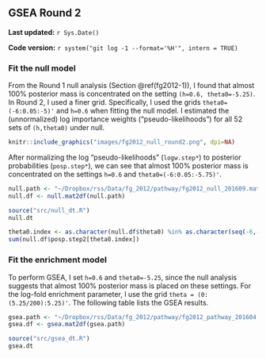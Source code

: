 ## GSEA Round 2 {#fg2012-2}

**Last updated:** `r Sys.Date()`

**Code version:** `r system("git log -1 --format='%H'", intern = TRUE)`

### Fit the null model

From the Round 1 null analysis (Section \@ref(fg2012-1)), I found that almost 100% posterior mass is concentrated on the setting `(h=0.6, theta0=-5.25)`. In Round 2, I used a finer grid. Specifically, I used the grids `theta0=(-6:0.05:-5)'` and `h=0.6` when fitting the null model. I estimated the (unnormalized) log importance weights ("pseudo-likelihoods") for all 52 sets of `(h,theta0)` under null.

```r
knitr::include_graphics("images/fg2012_null_round2.png", dpi=NA)
```

After normalizing the log "pseudo-likelihoods" (`logw.step*`) to posterior probabilities (`posp.step*`), we can see that almost 100% posterior mass is concentrated on the settings `h=0.6` and `theta0=(-6:0.05:-5.75)'`.
```r
null.path <- "~/Dropbox/rss/Data/fg_2012/pathway/fg2012_null_201609.mat"
null.df <- null.mat2df(null.path)
```

```r
source("src/null_dt.R")
null.dt
```

```r
theta0.index <- as.character(null.df$theta0) %in% as.character(seq(-6,-5.75,by=0.05)) 
sum(null.df$posp.step2[theta0.index]) 
```

### Fit the enrichment model

To perform GSEA, I set `h=0.6` and `theta0=-5.25`, since the null analysis suggests that almost 100% posterior mass is placed on these settings. For the log-fold enrichment parameter, I use the grid `theta = (0:(5.25/200):5.25)'`. The following table lists the GSEA results. 
```r
gsea.path <- "~/Dropbox/rss/Data/fg_2012/pathway/fg2012_pathway_201604.mat"
gsea.df <- gsea.mat2df(gsea.path) 
```

```r
source("src/gsea_dt.R")
gsea.dt
```


